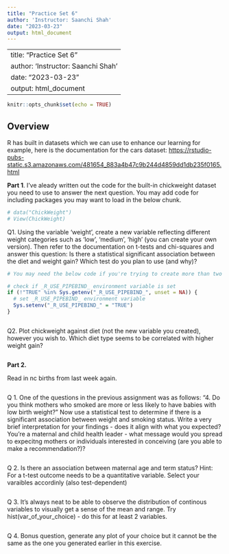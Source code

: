 ```yaml
---
title: "Practice Set 6"
author: 'Instructor: Saanchi Shah'
date: "2023-03-23"
output: html_document
---
```

---
title: "Practice Set 6"
author: 'Instructor: Saanchi Shah'
date: "2023-03-23"
output: html_document
---

```r
knitr::opts_chunk$set(echo = TRUE)
```

## Overview

R has built in datasets which we can use to enhance our learning for example, here is the documentation for the cars dataset: <https://rstudio-pubs-static.s3.amazonaws.com/481654_883a4b47c9b244d4859dd1db235f0165.html>

**Part 1**. I've aleady written out the code for the built-in chickweight dataset you need to use to answer the next question. You may add code for including packages you may want to load in the below chunk.

```r

# data("ChickWeight")
# View(ChickWeight)
```


Q1. Using the variable 'weight', create a new variable reflecting different weight categories such as 'low', 'medium', 'high' (you can create your own version). Then refer to the documentation on t-tests and chi-squares and answer this question: Is there a statistical significant association between the diet and weight gain? Which test do you plan to use (and why)?

```r
# You may need the below code if you're trying to create more than two categories

# check if _R_USE_PIPEBIND_ environment variable is set
if (!"TRUE" %in% Sys.getenv("_R_USE_PIPEBIND_", unset = NA)) {
  # set _R_USE_PIPEBIND_ environment variable
  Sys.setenv("_R_USE_PIPEBIND_" = "TRUE")
}



```


Q2. Plot chickweight against diet (not the new variable you created), however you wish to. Which diet type seems to be correlated with higher weight gain?

```r

```

**Part 2.**

Read in nc births from last week again. 

```r

```

Q 1. One of the questions in the previous assignment was as follows: "4. Do you think mothers who smoked are more or less likely to have babies with low birth weight?" Now use a statistical test to determine if there is a significant association between weight and smoking status. Write a very brief interpretation for your findings - does it align with what you expected? You're a maternal and child health leader - what message would you spread to expecitng mothers or individuals interested in conceiving (are you able to make a recommendation?)?

```r

```

Q 2. Is there an association between maternal age and term status? Hint: For a t-test outcome needs to be a quantitative variable. Select your varaibles accordinly (also test-dependent)

```r

```

Q 3. It's always neat to be able to observe the distribution of continous variables to visually get a sense of the mean and range. Try hist(var_of_your_choice) - do this for at least 2 variables.
```r

```

Q 4. Bonus question, generate any plot of your choice but it cannot be the same as the one you generated earlier in this exercise.
